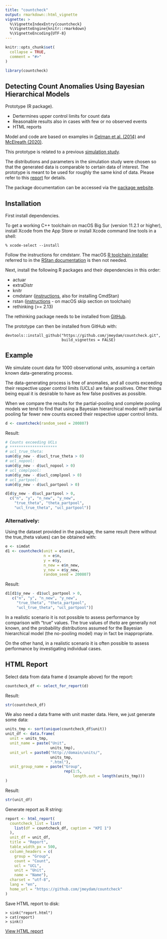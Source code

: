 ```yaml
---
title: "countcheck"
output: rmarkdown::html_vignette
vignette: >
  %\VignetteIndexEntry{countcheck}
  %\VignetteEngine{knitr::rmarkdown}
  %\VignetteEncoding{UTF-8}
---
```


```r
knitr::opts_chunk$set(
  collapse = TRUE,
  comment = "#>"
)
```

```r
library(countcheck)
```

## Detecting Count Anomalies Using Bayesian Hierarchical Models

Prototype (R package).

* Dertermines upper control limits for count data
* Reasonable results also in cases with few or no observed events
* HTML reports

Model and code are based on examples in 
[Gelman et al. (2014)](https://www.stat.columbia.edu/~gelman/book/) and
[McElreath (2020)](https://xcelab.net/rm/statistical-rethinking/).

This prototype is related to a previous 
[simulation study](https://jmeydam.github.io/count-anomalies/simulation_study.html).

The distributions and parameters in the simulation study were chosen
so that the generated data is comparable to certain data of interest.
The prototype is meant to be used for roughly the same kind of data. 
Please refer to this
[report](https://jmeydam.github.io/count-anomalies/simulation_study.html) 
for details.

The package documentation can be accessed via the 
[package website](https://jmeydam.github.io/countcheck/).

## Installation

First install dependencies.

To get a working C++ toolchain on macOS Big Sur (version 11.2.1 or higher), 
install Xcode from the App Store or install Xcode command line tools in a shell:

```
% xcode-select --install
```

Follow the instructions for cmdstanr. The macOS [R toolchain installer](https://github.com/rmacoslib/r-macos-rtools)
referred to in the 
[RStan documentation](https://github.com/stan-dev/rstan/wiki/RStan-Getting-Started)
is then not needed.

Next, install the following R packages and their dependencies in this order:

* actuar
* extraDistr
* knitr
* cmdstanr ([instructions](https://mc-stan.org/cmdstanr/articles/cmdstanr.html), also for installing CmdStan)
* rstan ([instructions](https://github.com/stan-dev/rstan/wiki/RStan-Getting-Started) - on macOS skip section on toolchain)
* rethinking (>= 2.13)

The rethinking package needs to be installed from 
[GitHub](https://github.com/rmcelreath/rethinking).

The prototype can then be installed from GitHub with:
```
devtools::install_github("https://github.com/jmeydam/countcheck.git", 
                         build_vignettes = FALSE)
```

## Example

We simulate count data for 1000 observational units, assuming a certain known
data-generating process.

The data-generating process is free of anomalies, and all counts exceeding 
their respective upper control limits (UCLs) are false positives. Other things 
being equal it is desirable to have as few false positives as possible.

When we compare the results for the partial-pooling and complete pooling models
we tend to find that using a Bayesian hierarchical model with partial pooling 
far fewer new counts exceed their respective upper control limits.

```r
d <- countcheck(random_seed = 200807)
```

Result:

```r

# Counts exceeding UCLs
# *********************
# ucl_true_theta:
sum(d$y_new - d$ucl_true_theta > 0)
# ucl_nopool:
sum(d$y_new - d$ucl_nopool > 0)
# ucl_complpool:
sum(d$y_new - d$ucl_complpool > 0)
# ucl_partpool:
sum(d$y_new - d$ucl_partpool > 0)

d[d$y_new - d$ucl_partpool > 0,
  c("n", "y", "n_new", "y_new",
    "true_theta", "theta_partpool",
    "ucl_true_theta", "ucl_partpool")]
```

### Alternatively:

Using the dataset provided in the package, the same result (here without the 
true_theta values) can be obtained with:

```r
e <- simdat
d1 <- countcheck(unit = e$unit,
                 n = e$n,
                 y = e$y,
                 n_new = e$n_new,
                 y_new = e$y_new,
                 random_seed = 200807)
```

Result:

```r
d1[d1$y_new - d1$ucl_partpool > 0,
   c("n", "y", "n_new", "y_new",
     "true_theta", "theta_partpool",
     "ucl_true_theta", "ucl_partpool")]
```

In a realistic scenario it is not possible to assess performance by
comparison with "true" values. The true values of _theta_ are generally 
not known, and the probability distributions assumed for the Bayesian 
hierarchical model (the no-pooling model) may in fact be inappropriate.

On the other hand, in a realistic scenario it is often possible to assess 
performance by investigating individual cases.

## HTML Report

Select data from data frame d (example above) for the report:

```r
countcheck_df <- select_for_report(d)
```

Result:

```r
str(countcheck_df)
```

We also need a data frame with unit master data.
Here, we just generate some data:

```r
units_tmp <- sort(unique(countcheck_df$unit))
unit_df <- data.frame(
  unit = units_tmp,
  unit_name = paste("Unit",
                    units_tmp),
  unit_url = paste0("http://domain/units/",
                    units_tmp,
                    ".html"),
  unit_group_name = paste("Group",
                          rep(1:5,
                              length.out = length(units_tmp)))
)
```

Result:

```r
str(unit_df)
```

Generate report as R string:

```r
report <- html_report(
  countcheck_list = list(
    list(df = countcheck_df, caption = "KPI 1")
  ),
  unit_df = unit_df,
  title = "Report",
  table_width_px = 500,
  column_headers = c(
    group = "Group",
    count = "Count",
    ucl = "UCL",
    unit = "Unit",
    name = "Name"),
  charset = "utf-8",
  lang = "en",
  home_url = "https://github.com/jmeydam/countcheck"
)
```

Save HTML report to disk:

```
> sink("report.html")
> cat(report)
> sink()
```

[View HTML report](https://jmeydam.github.io/countcheck/report.html)

<br/><br/>
